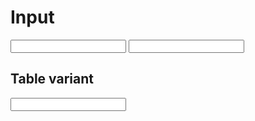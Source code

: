 
# Input

<Props of={Input} />

<Playground>
  <Input
    i18n={{ placeholder: 'Test placeholder', label: 'Test label' }}
    type='text'
  />
  <Spacer />
  <Input
    i18n={{ placeholder: 'Test placeholder', label: 'Test label' }}
    type='text'
    alwaysShowLabel
  />
  <Spacer />
</Playground>

## Table variant

<Playground>
  <Input
    i18n={{ placeholder: 'Test placeholder' }}
    type='text'
    background='transparent'
    variant='table'
  />
</Playground>
